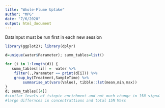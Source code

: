 ```yaml
---
title: "Whole-Flume Uptake"
author: "MPG"
date: "7/6/2020"
output: html_document
---
```

DataInput must be run first in each new session 
```r
library(ggplot2); library(dplyr)

d=unique(water$Parameter); summ_tables=list()

for (i in 1:length(d)) {
   summ_tables[[i]] =  water %>%
    filter(.,Parameter == print(d[i])) %>%
    group_by(Treatment,SampleTime) %>%
        summarise_at(vars(Value), tibble::lst(mean,min,max))
}
d; summ_tables[[4]]
#similar levels of istopic enrichment and not much change in 15N signal at plateau
#large differnces in concentrattions and total 15N Mass




```

